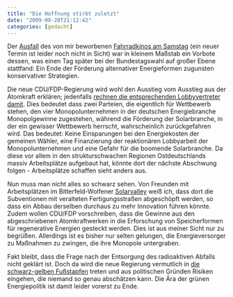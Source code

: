 ```yaml
---
title: "Die Hoffnung stirbt zuletzt"
date: "2009-09-28T21:12:42"
categories: [gedacht]
---
```


Der [Ausfall](http://bewegung.taz.de/termine/1-fahrradkino-berlin) des von mir beworbenen [Fahrradkinos am Samstag](/blog/2009/09/21/kino-erradelt/) (ein neuer Termin ist leider noch nicht in Sicht) war in kleinem Maßstab ein Vorbote dessen, was einen Tag später bei der Bundestagswahl auf großer Ebene stattfand: Ein Ende der Förderung alternativer Energieformen zugunsten konservativer Strategien.

Die neue CDU/FDP-Regierung wird wohl den Ausstieg vom Ausstieg aus der Atomkraft erklären; jedenfalls [rechnen die entsprechenden Lobbyvertreter damit](http://www.spiegel.de/wirtschaft/soziales/0,1518,651847,00.html). Dies bedeutet dass zwei Parteien, die eigentlich für Wettbewerb stehen, den vier Monopolunternehmen in der deutschen Energiebranche Monopolgewinne zugestehen, während die Förderung der Solarbranche, in der ein gewisser Wettbewerb herrscht, wahrscheinlich zurückgefahren wird. Das bedeutet: Keine Einsparungen bei den Energiekosten der gemeinen Wähler, eine Finanzierung der reaktionären Lobbyarbeit der Monopolunternehmen und eine Gefahr für die boomende Solarbranche. Da diese vor allem in den strukturschwachen Regionen Ostdeutschlands massiv Arbeitsplätze aufgebaut hat, könnte dort der nächste Abschwung folgen - Arbeitsplätze schaffen sieht anders aus.

Nun muss man nicht alles so schwarz sehen. Von Freunden mit Arbeitsplätzen im Bitterfeld-Wolfener [Solarvalley](http://de.wikipedia.org/wiki/Solar_Valley) weiß ich, dass dort die Subventionen mit veralteten Fertigungsstraßen abgeschöpft werden, so dass ein Abbau derselben durchaus zu mehr Innovation führen könnte. Zudem wollen CDU/FDP vorschreiben, dass die Gewinne aus den abgeschriebenen Atomkraftwerken in die Erforschung von Speicherformen für regenerative Energien gesteckt werden. Dies ist aus meiner Sicht nur zu begrüßen. Allerdings ist es bisher nur selten gelungen, die Energieversorger zu Maßnahmen zu zwingen, die ihre Monopole untergraben.

Fakt bleibt, dass die Frage nach der Entsorgung des radioaktiven Abfalls nicht geklärt ist. Doch da wird die neue Regierung vermutlich in [die schwarz-gelben Fußstapfen](http://www.spiegel.de/politik/deutschland/0,1518,648236,00.html) treten und aus politischen Gründen Risiken eingehen, die niemand so genau abschätzen kann. Die Ära der grünen Energiepolitik ist damit leider vorerst zu Ende.
